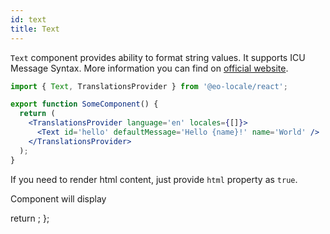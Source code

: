 ```yaml
---
id: text
title: Text
---
```



`Text` component provides ability to format string values.
It supports ICU Message Syntax. More information you can find on [official website](http://userguide.icu-project.org/).

```jsx
import { Text, TranslationsProvider } from '@eo-locale/react';

export function SomeComponent() {
  return (
    <TranslationsProvider language='en' locales={[]}>
      <Text id='hello' defaultMessage='Hello {name}!' name='World' />
    </TranslationsProvider>
  );
}
```

If you need to render html content, just provide `html` property as `true`.

Component will display <Highlight><Preview/></Highlight>

  return <Text id='hello' defaultMessage='Hello {name}!' name='World' />;
};

